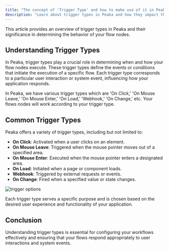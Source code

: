 ```yaml
---
title: "The concept of 'Trigger Type' and how to make use of it in Peaka"
description: "Learn about trigger types in Peaka and how they impact the behavior of your flow nodes."
---
```


This article provides an overview of trigger types in Peaka and their significance in determining the behavior of your flow nodes.

## Understanding Trigger Types

In Peaka, trigger types play a crucial role in determining when and how your flow nodes execute. These trigger types define the events or conditions that initiate the execution of a specific flow. Each trigger type corresponds to a particular user interaction or system event, influencing how your application responds.

In Peaka, we have various trigger types which are 'On Click,' 'On Mouse Leave,' 'On Mouse Enter,' 'On Load,' 'Webhook,' 'On Change,' etc. Your flows nodes will work according to your trigger type.

## Common Trigger Types

Peaka offers a variety of trigger types, including but not limited to:

- **On Click**: Activated when a user clicks on an element.
- **On Mouse Leave**: Triggered when the mouse pointer moves out of a specified area.
- **On Mouse Enter**: Executed when the mouse pointer enters a designated area.
- **On Load**: Initiated when a page or component loads.
- **Webhook**: Triggered by external requests or events.
- **On Change**: Fired when a specified value or state changes.

<img
  src="https://cdn.peaka.com/jexl/flows/what-is-trigger-type-1.png"
  alt="trigger options"
/>

Each trigger type serves a specific purpose and is chosen based on the desired user experience and functionality of your application.

## Conclusion

Understanding trigger types is essential for configuring your workflows effectively and ensuring that your flows respond appropriately to user interactions and system events.
